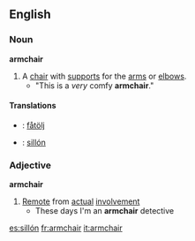 ==English==
===Noun===
{{Wikipediapar|couch}}
'''armchair'''
#A [[chair]] with [[support]]s for the [[arm]]s or [[elbow]]s.
#* "This is a ''very'' comfy '''armchair'''."
====Translations====
*{{sv}}: [[fåtölj]]
*{{es}}: [[:es:sillón|sillón]]

===Adjective===
'''armchair'''
#[[Remote]] from [[actual]] [[involvement]]
#* These days I'm an '''armchair''' detective

[[es:sillón]]
[[fr:armchair]]
[[it:armchair]]
